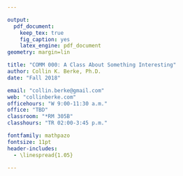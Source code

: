 ```yaml
---

output:
  pdf_document:
    keep_tex: true
    fig_caption: yes
    latex_engine: pdf_document
geometry: margin=lin

title: "COMM 000: A Class About Something Interesting"
author: Collin K. Berke, Ph.D.
date: "Fall 2018"

email: "collin.berke@gmail.com"
web: "collinberke.com"
officehours: "W 9:00-11:30 a.m."
office: "TBD"
classroom: "*RM 305B"
classhours: "TR 02:00-3:45 p.m."

fontfamily: mathpazo
fontsize: 11pt
header-includes: 
  - \linespread{1.05}
  
---
```


